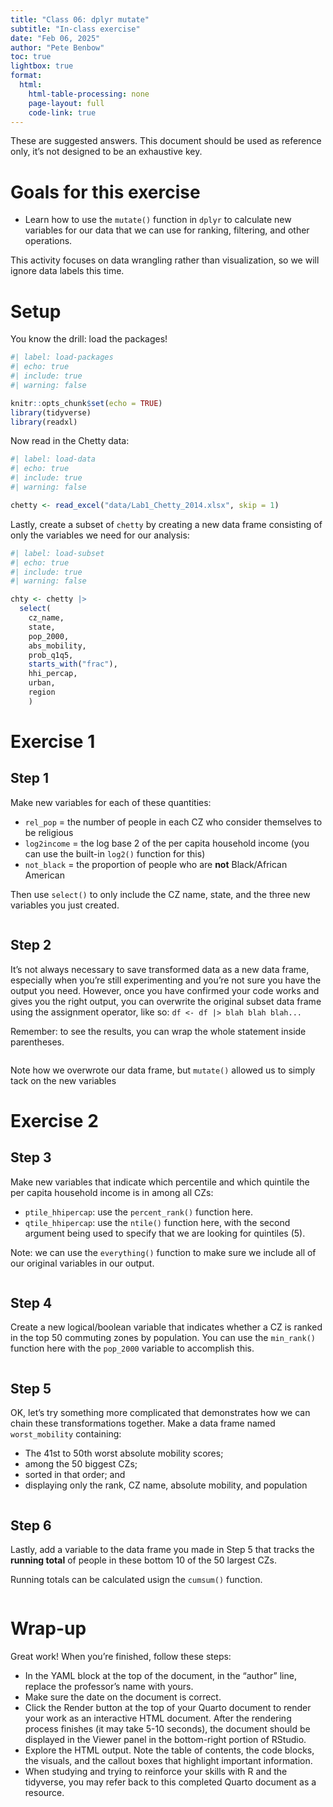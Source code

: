 ```yaml
---
title: "Class 06: dplyr mutate"
subtitle: "In-class exercise"
date: "Feb 06, 2025"
author: "Pete Benbow"
toc: true
lightbox: true
format: 
  html:
    html-table-processing: none
    page-layout: full
    code-link: true
---
```


::: callout-important
These are suggested answers. This document should be used as reference only, it's not designed to be an exhaustive key.
:::

# Goals for this exercise

-   Learn how to use the `mutate()` function in `dplyr` to calculate new variables for our data that we can use for ranking, filtering, and other operations.

::: callout-note
This activity focuses on data wrangling rather than visualization, so we will ignore data labels this time.
:::

# Setup

You know the drill: load the packages!

```r
#| label: load-packages
#| echo: true
#| include: true
#| warning: false

knitr::opts_chunk$set(echo = TRUE)
library(tidyverse)
library(readxl)
```

Now read in the Chetty data:

```r
#| label: load-data
#| echo: true
#| include: true
#| warning: false

chetty <- read_excel("data/Lab1_Chetty_2014.xlsx", skip = 1)
```

Lastly, create a subset of `chetty` by creating a new data frame consisting of only the variables we need for our analysis:

```r
#| label: load-subset
#| echo: true
#| include: true
#| warning: false

chty <- chetty |>
  select(
    cz_name, 
    state, 
    pop_2000, 
    abs_mobility, 
    prob_q1q5,
    starts_with("frac"),
    hhi_percap,
    urban, 
    region
    )
```

# Exercise 1

## Step 1

Make new variables for each of these quantities:

-   `rel_pop` = the number of people in each CZ who consider themselves to be religious
-   `log2income` = the log base 2 of the per capita household income (you can use the built-in `log2()` function for this)
-   `not_black` = the proportion of people who are **not** Black/African American

Then use `select()` to only include the CZ name, state, and the three new variables you just created.

```r

```

## Step 2

It's not always necessary to save transformed data as a new data frame, especially when you're still experimenting and you're not sure you have the output you need. However, once you have confirmed your code works and gives you the right output, you can overwrite the original subset data frame using the assignment operator, like so: `df <- df |> blah blah blah...`

Remember: to see the results, you can wrap the whole statement inside parentheses.

```r

```

::: callout-important
Note how we overwrote our data frame, but `mutate()` allowed us to simply tack on the new variables
:::

# Exercise 2

## Step 3

Make new variables that indicate which percentile and which quintile the per capita household income is in among all CZs:

-   `ptile_hhipercap`: use the `percent_rank()` function here.
-   `qtile_hhipercap`: use the `ntile()` function here, with the second argument being used to specify that we are looking for quintiles (5).

Note: we can use the `everything()` function to make sure we include all of our original variables in our output.

```r

```

## Step 4

Create a new logical/boolean variable that indicates whether a CZ is ranked in the top 50 commuting zones by population. You can use the `min_rank()` function here with the `pop_2000` variable to accomplish this.

```r

```

## Step 5

OK, let's try something more complicated that demonstrates how we can chain these transformations together. Make a data frame named `worst_mobility` containing:

-   The 41st to 50th worst absolute mobility scores;
-   among the 50 biggest CZs;
-   sorted in that order; and
-   displaying only the rank, CZ name, absolute mobility, and population

```r

```

## Step 6

Lastly, add a variable to the data frame you made in Step 5 that tracks the **running total** of people in these bottom 10 of the 50 largest CZs.

::: callout-hint
Running totals can be calculated usign the `cumsum()` function.
:::

```r

```

# Wrap-up

Great work! When you're finished, follow these steps:

-   In the YAML block at the top of the document, in the "author" line, replace the professor's name with yours.
-   Make sure the date on the document is correct.
-   Click the Render button at the top of your Quarto document to render your work as an interactive HTML document. After the rendering process finishes (it may take 5-10 seconds), the document should be displayed in the Viewer panel in the bottom-right portion of RStudio.
-   Explore the HTML output. Note the table of contents, the code blocks, the visuals, and the callout boxes that highlight important information.
-   When studying and trying to reinforce your skills with R and the tidyverse, you may refer back to this completed Quarto document as a resource.
